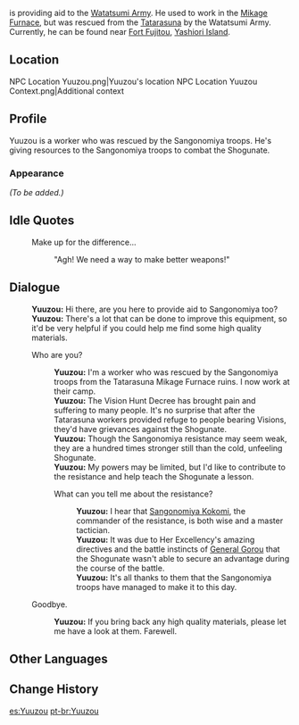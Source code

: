 {{Meta
<!-- Remove this template after adding the missing info -->
|missing_NPC_profile  = yes
}}
{{Character Infobox
|type             = Open-World NPC
|image            = NPC Yuuzou.png
|region           = Inazuma
|location         = Inazuma
|affiliation      = Watatsumi Army
|title            = Worker
}}
{{Lang|'''Yuuzou'''|ja=雄三|ja_rm=Yuuzou}} is providing aid to the [[Watatsumi Army]]. He used to work in the [[Mikage Furnace]], but was rescued from the [[Tatarasuna]] by the Watatsumi Army. Currently, he can be found near [[Fort Fujitou]], [[Yashiori Island]].

==Location==
<gallery>
NPC Location Yuuzou.png|Yuuzou's location
NPC Location Yuuzou Context.png|Additional context
</gallery>

==Profile==
<!-- detailed story/lore information goes here -->
Yuuzou is a worker who was rescued by the Sangonomiya troops. He's giving resources to the Sangonomiya troops to combat the Shogunate.

===Appearance===
''(To be added.)''

==Idle Quotes==
{{Dialogue Start}}
: {{DIcon|Idle}} Make up for the difference...
:: {{A|VO Yuuzou 01.ogg}} "Agh! We need a way to make better weapons!"
{{Dialogue End}}

==Dialogue==
{{Dialogue Start}}
:'''Yuuzou:''' Hi there, are you here to provide aid to Sangonomiya too?
:'''Yuuzou:''' There's a lot that can be done to improve this equipment, so it'd be very helpful if you could help me find some high quality materials.
:{{DIcon}} Who are you?
::'''Yuuzou:''' I'm a worker who was rescued by the Sangonomiya troops from the Tatarasuna Mikage Furnace ruins. I now work at their camp.
::'''Yuuzou:''' The Vision Hunt Decree has brought pain and suffering to many people. It's no surprise that after the Tatarasuna workers provided refuge to people bearing Visions, they'd have grievances against the Shogunate.
::'''Yuuzou:''' Though the Sangonomiya resistance may seem weak, they are a hundred times stronger still than the cold, unfeeling Shogunate.
::'''Yuuzou:''' My powers may be limited, but I'd like to contribute to the resistance and help teach the Shogunate a lesson.
::{{DIcon}} What can you tell me about the resistance?
:::'''Yuuzou:''' I hear that [[Sangonomiya Kokomi]], the commander of the resistance, is both wise and a master tactician.
:::'''Yuuzou:''' It was due to Her Excellency's amazing directives and the battle instincts of [[Gorou|General Gorou]] that the Shogunate wasn't able to secure an advantage during the course of the battle.
:::'''Yuuzou:''' It's all thanks to them that the Sangonomiya troops have managed to make it to this day.
:{{DIcon}} Goodbye.
::'''Yuuzou:''' If you bring back any high quality materials, please let me have a look at them. Farewell.
{{Dialogue End}}

==Other Languages==
{{Other Languages
|default_hidden = 1
|en      = Yuuzou
|zhs     = 雄三
|zhs_rm  = Xióngsān
|zht     = 雄三
|zht_rm  = Xióngsān
|ja      = 雄三
|ja_rm   = Yuuzou
|ko      = 유우조
|es      = Yuuzou
|fr      = Yuuzou
|ru      = Юдзо
|th      = Yuuzou
|vi      = Yuuzou
|de      = Yuuzou
|id      = Yuuzou
|pt      = Yuuzou
|tr      = Yuuzou
|it      = Yuuzou
}}

==Change History==
{{Change History|2.0}}
<!--
==References==
{{Reflist}}-->

[[es:Yuuzou]]
[[pt-br:Yuuzou]]